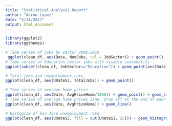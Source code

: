 ```yaml
---
title: "Statistical Analysis Report"
author: "Aaron Lopez"
date: "5/11/2017"
output: html_document
---
```


```r
library(ggplot2)
library(ggthemes)

# Time series of jobs by sector 2008-2016
 ggplot(clean_df, aes(Date, NumJobs, col = JobSector)) + geom_point()
# Time series of Education sector jobs with visable seasonality
ggplot(subset(clean_df, JobSector=="Education")) + geom_point(aes(Date, NumJobs, col = JobSector))

# Total jobs and unemployment rate
ggplot(clean_df, aes(URateSJ, TotalJobs)) + geom_point()

# Time series of avergae home prices
ggplot(clean_df, aes(Date, AvgPriceHome/1000)) + geom_point() + geom_smooth()
# Time series of average home prices line, drop off at the end of each year. Best time to buy a home?
ggplot(clean_df, aes(Date, AvgPriceHome)) + geom_line()

# Histogram of San Jose unemployment rate
ggplot(clean_df, aes(URateSJ, fill = cut(URateSJ, 25))) + geom_histogram(show.legend = FALSE, bins = 25) + scale_fill_discrete(h = c(240, 100))

```

